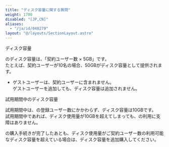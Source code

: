 ```yaml
---
title: "ディスク容量に関する質問"
weight: 1700
disabled: "[JP,CN]"
aliases:
  - "/ja/id/040279"
layout: "@/layouts/SectionLayout.astro"
---
```




<Heading id="disk_storage_index_10">ディスク容量</Heading>

<Kintone />のディスク容量は、「契約ユーザー数 × 5GB」です。  
たとえば、契約ユーザーが10名の場合、50GBがディスク容量として提供されます。

<Warning>

* ゲストユーザーは、契約ユーザーに含まれません。  
  ゲストユーザーを追加しても、ディスク容量は追加されません。  

</Warning>

<Heading id="disk_storage_index_20">試用期間中のディスク容量</Heading>

試用期間中は、<Kintone />の登録ユーザー数にかかわらず、ディスク容量は10GBです。  
試用期間中であれば、ディスク使用量が10GBを超えてしまっても、<Kintone />の利用に支障はありません。  

<Kintone />の購入手続きが完了したあとも、ディスク使用量がご契約ユーザー数の利用可能なディスク容量を超えている場合は、ディスク容量を追加購入してください。  
